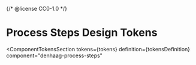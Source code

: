 {/* @license CC0-1.0 */}


<Meta id="react-process-steps--design-tokens" title="React Component/Process Steps/Design Tokens" />

# Process Steps Design Tokens

<ComponentTokensSection
  tokens={tokens}
  definition={tokensDefinition}
  component="denhaag-process-steps"
></ComponentTokensSection>
